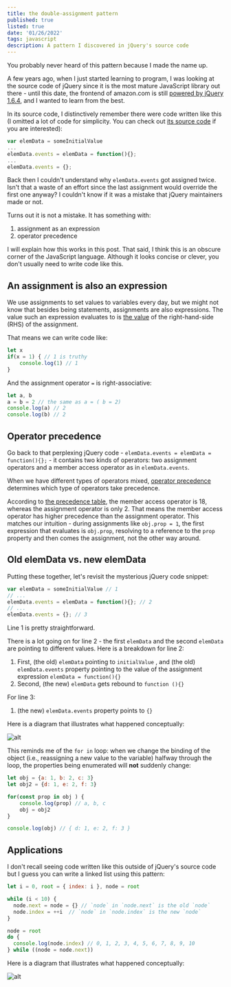 ```yaml
---
title: the double-assignment pattern
published: true
listed: true
date: '01/26/2022'
tags: javascript
description: A pattern I discovered in jQuery's source code
---
```


You probably never heard of this pattern because I made the name up. 

A few years ago, when I just started learning to program, I was looking at the source code of jQuery since it is the most mature JavaScript library out there - until this date, the frontend of amazon.com is still [powered by jQuery 1.6.4](https://twitter.com/amilajack/status/1484970825568505856), and I wanted to learn from the best. 

In its source code, I distinctively remember there were code written like this (I omitted a lot of code for simplicity. You can check out [its source code](http://code.jquery.com/jquery-1.4.3rc1.js) if you are interested):

```javascript
var elemData = someInitialValue
...
elemData.events = elemData = function(){};
...
elemData.events = {};
```

Back then I couldn't understand why `elemData.events` got assigned twice. Isn't that a waste of an effort since the last assignment would override the first one anyway? I couldn't know if it was a mistake that jQuery maintainers made or not.

Turns out it is not a mistake. It has something with:

1. assignment as an expression
2. operator precedence

I will explain how this works in this post. That said, I think this is an obscure corner of the JavaScript language. Although it looks concise or clever, you don't usually need to write code like this.


## An assignment is also an expression

We use assignments to set values to variables every day, but we might not know that besides being statements, assignments are also expressions. The value such an expression evaluates to is [the value]((https://tc39.es/ecma262/#sec-assignment-operators-runtime-semantics-evaluation)) of the right-hand-side (RHS) of the assignment. 

That means we can write code like:

```javascript
let x
if(x = 1) { // 1 is truthy
	console.log(1) // 1
}
```


And the assignment operator `=` is right-associative:

```javascript
let a, b
a = b = 2 // the same as a = ( b = 2) 
console.log(a) // 2
console.log(b) // 2
```

## Operator precedence

Go back to that perplexing jQuery code - `elemData.events = elemData = function(){};` - it contains two kinds of operators: two assignment operators and a member access operator as in `elemData.events`.

When we have different types of operators mixed, [operator precedence](https://developer.mozilla.org/en-US/docs/Web/JavaScript/Reference/Operators/Operator_Precedence#table) determines which type of operators take precedence.

According to [the precedence table](https://developer.mozilla.org/en-US/docs/Web/JavaScript/Reference/Operators/Operator_Precedence#table), the member access operator is 18, whereas the assignment operator is only 2. That means the member access operator has higher precedence than the assignment operator. This matches our intuition - during assignments like `obj.prop = 1`, the first expression that evaluates is `obj.prop`, resolving to a reference to the `prop` property and then comes the assignment, not the other way around.



## Old elemData vs. new elemData

Putting these together, let's revisit the mysterious jQuery code snippet:

```javascript
var elemData = someInitialValue // 1
// ...
elemData.events = elemData = function(){}; // 2
// ...
elemData.events = {}; // 3
```

Line 1 is pretty straightforward. 

There is a lot going on for line 2 - the first `elemData` and the second `elemData` are pointing to different values. 
Here is a breakdown for line 2:
1. First, (the old) `elemData` pointing to `initialValue` , and (the old) `elemData.events` property pointing to the value of the assignment expression `elemData = function(){}`
2. Second, (the new) `elemData` gets rebound to `function (){}`


For line 3:
1. (the new) `elemData.events` property points to `{}` 

Here is a diagram that illustrates what happened conceptually:

![alt](/art/blog/double-assignment/pastandnew.png)


This reminds me of the `for in` loop: when we change the binding of the object (i.e., reassigning a new value to the variable) halfway through the loop, the properties being enumerated will **not** suddenly change:

```javascript
let obj = {a: 1, b: 2, c: 3}
let obj2 = {d: 1, e: 2, f: 3}

for(const prop in obj ) {
	console.log(prop) // a, b, c
	obj = obj2 
}

console.log(obj) // { d: 1, e: 2, f: 3 }
```

## Applications
I don't recall seeing code written like this outside of jQuery's source code but I guess you can write a linked list using this pattern:

```javascript
let i = 0, root = { index: i }, node = root

while (i < 10) {
  node.next = node = {} // `node` in `node.next` is the old `node`
  node.index = ++i  // `node` in `node.index` is the new `node`
}

node = root
do {
  console.log(node.index) // 0, 1, 2, 3, 4, 5, 6, 7, 8, 9, 10
} while ((node = node.next))
```
Here is a diagram that illustrates what happened conceptually:

![alt](/art/blog/double-assignment/ll.png)
